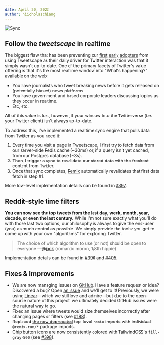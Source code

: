 ```yaml
---
date: April 20, 2022
author: niicholaschiang
---
```


![Sync](/ss/sync.png)


## Follow the _<Sparkles>tweetscape</Sparkles>_ in realtime

The biggest flaw that has been preventing our [first](https://twitter.com/shingaithornton) [early](https://twitter.com/thebrendonwong) [adopters](https://twitter.com/RhysLindmark) from using Tweetscape as their daily driver for Twitter interaction was that it simply wasn't up-to-date.
One of the primary facets of Twitter's value offering is that it's the most realtime window into "What's happening?" available on the web:

- You have journalists who tweet breaking news before it gets released on (potentially biased) news platforms.
- You have government and based corporate leaders discussing topics as they occur in realtime.
- Etc, etc.

All of this value is lost, however, if your window into the <Sparkles>Twitterverse</Sparkles> (i.e. your Twitter client) isn't always up-to-date.

To address this, I've implemented a realtime sync engine that pulls data from Twitter as you need it:

1. Every time you visit a page in Tweetscape, I first try to fetch data from our server-side Redis cache (~30ms) or, if a query isn't yet cached, from our Postgres database (~3s).
2. Then, I trigger a sync to revalidate our stored data with the freshest content from Twitter.
3. Once that sync completes, [Remix](https://remix.run) automatically revalidates that first data fetch in step #1.

More low-level implementation details can be found in [#397](https://github.com/rooteco/tweetscape/pull/397).

## Reddit-style time filters

**You can now see the top tweets from the last day, week, month, year, decade, or even the last century.**
While I'm not sure exactly what you'll do with those last two options, our philosophy is always to give the end-user (you) as much control as possible.
We simply provide the tools: you get to come up with your own "algorithms" for exploring Twitter.

> The choice of which algorithm to use (or not) should be open to everyone
> —[@jack](https://twitter.com/jack/status/1507146276416098307) (romantic moron, 1/8th hippie)

Implementation details can be found in [#396](https://github.com/rooteco/tweetscape/pull/396) and [#405](https://github.com/rooteco/tweetscape/pull/405).

## Fixes & Improvements

- We are now managing issues on [GitHub](https://github.com/rooteco/tweetscape/issues).
  Have a feature request or idea?
  Discovered a bug?
  Open [an issue](https://github.com/rooteco/tweetscape/issues/new) and we'll get to it!
  Previously, we were using [Linear](https://linear.app)—which we still love and admire—but due to the open-source nature of this project, we ultimately decided GitHub issues were the natural way to go.
- Fixed an issue where tweets would size themselves incorrectly after changing pages or filters (see [#188](https://github.com/rooteco/tweetscape/issues/188)).
- Replaced [the now deprecated](https://github.com/remix-run/remix/releases/tag/v1.4.0) top-level `remix` imports with individual `@remix-run/*` package imports.
- Chip button icons are now consistently colored with TailwindCSS's `fill-gray-500` (see [#398](https://github.com/rooteco/tweetscape/issues/398)).
